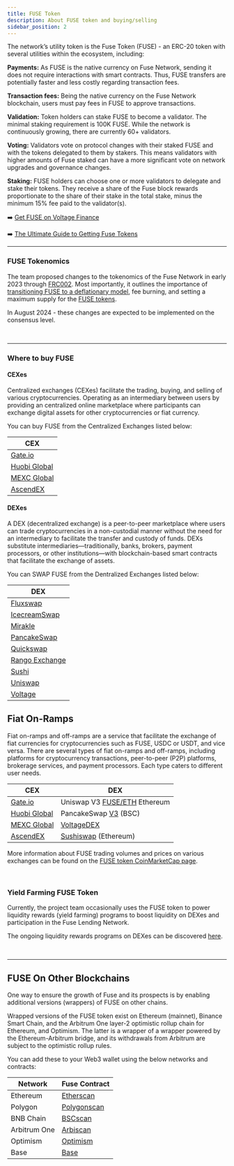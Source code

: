 ```yaml
---
title: FUSE Token
description: About FUSE token and buying/selling
sidebar_position: 2
---
```


The network’s utility token is the Fuse Token (FUSE) - an ERC-20 token with several utilities within the ecosystem, including:

**Payments:** As FUSE is the native currency on Fuse Network, sending it does not require interactions with smart contracts. Thus, FUSE transfers are potentially faster and less costly regarding transaction fees.

**Transaction fees:** Being the native currency on the Fuse Network blockchain, users must pay fees in FUSE to approve transactions.

**Validation:** Token holders can stake FUSE to become a validator. The minimal staking requirement is 100K FUSE. While the network is continuously growing, there are currently 60+ validators.

**Voting:** Validators vote on protocol changes with their staked FUSE and with the tokens delegated to them by stakers. This means validators with higher amounts of Fuse staked can have a more significant vote on network upgrades and governance changes.

**Staking:** FUSE holders can choose one or more validators to delegate and stake their tokens. They receive a share of the Fuse block rewards proportionate to the share of their stake in the total stake, minus the minimum 15% fee paid to the validator(s).

➡️ [Get FUSE on Voltage Finance](https://voltage.finance/home)

➡️ [The Ultimate Guide to Getting Fuse Tokens](https://news.fuse.io/getting-fuse-tokens-the-ultimate-guide/)

***

### FUSE Tokenomics​

The team proposed changes to the tokenomics of the Fuse Network in early 2023 through [FRC002](https://news.fuse.io/max-supply-max-potential-the-journey-of-fuse-token-to-a-sustainable-future/). Most importantly, it outlines the importance of [transitioning FUSE to a deflationary model](https://forum.fuse.io/t/frc02-setting-a-max-supply-introducing-fee-burn-and-transitioning-to-a-deflationary-model/633), fee burning, and setting a maximum supply for the [FUSE tokens](https://www.coingecko.com/en/coins/fuse).

In August 2024 - these changes are expected to be implemented on the consensus level.

<p> </p>

***

### Where to buy FUSE

#### CEXes

Centralized exchanges (CEXes) facilitate the trading, buying, and selling of various cryptocurrencies. Operating as an intermediary between users by providing an centralized online marketplace where participants can exchange digital assets for other cryptocurrencies or fiat currency.

You can buy FUSE from the Centralized Exchanges listed below:

| CEX                                                                                 |
| ----------------------------------------------------------------------------------- |
| [Gate.io](https://www.gate.io/en/price/fuse-fuse)                                   |
| [Huobi Global](https://www.htx.com/en-us/asset-introduction/details/?currency=fuse) |
| [MEXC Global](https://www.mexc.com/price/FUSE)                                      |
| [AscendEX](https://ascendex.com/en/cashtrade-spottrading/usdt/fuse)                 |

#### DEXes

A DEX (decentralized exchange) is a peer-to-peer marketplace where users can trade cryptocurrencies in a non-custodial manner without the need for an intermediary to facilitate the transfer and custody of funds. DEXs substitute intermediaries—traditionally, banks, brokers, payment processors, or other institutions—with blockchain-based smart contracts that facilitate the exchange of assets.

You can SWAP FUSE from the Dentralized Exchanges listed below:

| DEX                                             |
| ----------------------------------------------- |
| [Fluxswap](https://app.fluxswap.io/)            |
| [IcecreamSwap](https://icecreamswap.com)        |
| [Mirakle](https://app.mirakle.io)               |
| [PancakeSwap](https://pancakeswap.finance/swap) |
| [Quickswap](https://quickswap.exchange/#/)      |
| [Rango Exchange](https://rango.exchange/)       |
| [Sushi](https://www.sushi.com/swap)             |
| [Uniswap](https://app.uniswap.org/)             |
| [Voltage](https://voltage.finance/swap)         |

## Fiat On-Ramps

Fiat on-ramps and off-ramps are a service that facilitate the exchange of fiat currencies for cryptocurrencies such as FUSE, USDC or USDT, and vice versa. There are several types of fiat on-ramps and off-ramps, including platforms for cryptocurrency transactions, peer-to-peer (P2P) platforms, brokerage services, and payment processors. Each type caters to different user needs.

| CEX                                                                                 | DEX                                                                                                                                                                    |
| ----------------------------------------------------------------------------------- | ---------------------------------------------------------------------------------------------------------------------------------------------------------------------- |
| [Gate.io](https://www.gate.io/en/price/fuse-fuse)                                   | Uniswap V3 [FUSE/ETH](https://info.uniswap.org) Ethereum                                                                                                               |
| [Huobi Global](https://www.htx.com/en-us/asset-introduction/details/?currency=fuse) | PancakeSwap [V3](https://pancakeswap.finance/info/v3/tokens/0x5857c96dae9cf8511b08cb07f85753c472d36ea3) (BSC)                                                          |
| [MEXC Global](https://www.mexc.com/price/FUSE)                                      | [VoltageDEX](https://app.voltage.finance)                                                                                                                              |
| [AscendEX](https://ascendex.com/en/cashtrade-spottrading/usdt/fuse)                 | [Sushiswap](https://app.sushi.com/swap?inputCurrency=0xdAC17F958D2ee523a2206206994597C13D831ec7\&outputCurrency=0x970B9bB2C0444F5E81e9d0eFb84C8ccdcdcAf84d) (Ethereum) |

More information about FUSE trading volumes and prices on various exchanges can be found on the [FUSE token CoinMarketCap page](https://coinmarketcap.com/currencies/fuse-network/).

<p> </p>

### Yield Farming FUSE Token

Currently, the project team occasionally uses the FUSE token to power liquidity rewards (yield farming) programs to boost liquidity on DEXes and participation in the Fuse Lending Network.

The ongoing liquidity rewards programs on DEXes can be discovered [here](https://app.voltage.finance/index.html#/farm/122).

<p> </p>

***

## FUSE On Other Blockchains

One way to ensure the growth of Fuse and its prospects is by enabling additional versions (wrappers) of FUSE on other chains.

Wrapped versions of the FUSE token exist on Ethereum (mainnet), Binance Smart Chain, and the Arbitrum One layer-2 optimistic rollup chain for Ethereum, and Optimism. The latter is a wrapper of a wrapper powered by the Ethereum-Arbitrum bridge, and its withdrawals from Arbitrum are subject to the optimistic rollup rules.

You can add these to your Web3 wallet using the below networks and contracts:

| Network      | Fuse Contract                                                                                |
| ------------ | -------------------------------------------------------------------------------------------- |
| Ethereum     | [Etherscan](https://etherscan.io/token/0x970b9bb2c0444f5e81e9d0efb84c8ccdcdcaf84d)           |
| Polygon      | [Polygonscan](https://polygonscan.com/address/0xf915fdda4c882731c0456a4214548cd13a822886)    |
| BNB Chain    | [BSCscan](https://bscscan.com/address/0x5857c96dae9cf8511b08cb07f85753c472d36ea3)            |
| Arbitrum One | [Arbiscan](https://arbiscan.io/token/0xbdef0e9ef12e689f366fe494a7a7d0dad25d9286)             |
| Optimism     | [Optimism](https://optimistic.etherscan.io/token/0xe453d6649643f1f460c371dc3d1da98f7922fe51) |
| Base         | [Base](https://basescan.org/token/0x01facC69EC7360640AA5898E852326752801674A)                |
